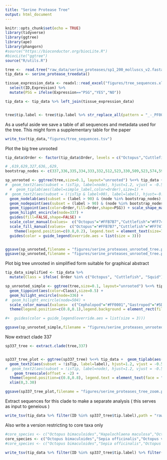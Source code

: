 ```yaml
---
title: "Serine Protease Tree"
output: html_document
---
```


```r
knitr::opts_chunk$set(echo = TRUE)
library(tidyverse)
library(ggtree)
library(ape)
library(phangorn)
#source("https://bioconductor.org/biocLite.R")
#biocLite("ggtree")
source("R/utils.R")
```



```r
tree <-  read.tree("raw_data/serine_proteases/sp1_200_molluscs_v2.fasta.contree")
tip_data <- serine_protease_treedata()

tissue_expression_data <- readxl::read_excel("figures/tree_sequences.xlsx") %>% 
  select(ID,Expression) %>% 
  mutate(PSG = ifelse(Expression=="PSG","YES","NO"))

tip_data <- tip_data %>% left_join(tissue_expression_data)


tree$tip.label <- tree$tip.label %>% str_replace_all(pattern = "_-_PF00089", replacement = "")
```

As a useful aside we save a table of all sequences and metadata used for the tree.  This might form a supplementary table for the paper

```r
write_tsv(tip_data,"figures/tree_sequences.tsv")
```

Plot the big tree unrooted 

```r
tip_data$Order <- factor(tip_data$Order, levels = c("Octopus","Cuttlefish","Squid","Gastropod","Bivalve"))
```

```r
# ,619,629,327,636,,629,
bootstrap_nodes <- c(337,336,335,334,333,332,512,523,330,509,523,574,596,620,629,626,430,433,340,341,367539,434,504,539,368,453)

sp_unrooted <- ggtree(tree,size=0.1, layout="unrooted") %<+% tip_data + 
#  geom_text2(aes(subset = !isTip, label=node), hjust=1.2, vjust = -0.5, size=1) + # Uncomment to show node labels
  #  geom_tiplab(aes(label=simple_label,color=Order),size=1) + 
#  geom_text2(aes(subset = (!isTip & label>90), label=label), hjust=-0.2, vjust = 0.0, size=1,color="green") + 
  geom_nodelab(aes(subset = (label > 90) & (node %in% bootstrap_nodes), label=label), hjust=-0.2, vjust = 0.0, size=2, check_overlap = FALSE) +   
  geom_nodepoint(aes(subset = (label > 90) & (node %in% bootstrap_nodes)), size=1) +   
  geom_tippoint(aes(color=Order,fill=Order,shape=PSG)) + scale_shape_manual(values=c("YES"=1,"NO"=21)) +
  geom_hilight_encircle(node=337) +
  guides(fill=FALSE,shape=FALSE) +
  scale_color_manual(values=  c("Octopus"="#FFB7B7","Cuttlefish"="#FF7474","Squid"="#FF0207","Gastropod"="#5DB330","Bivalve"="#3283EA")) +
  scale_fill_manual(values=  c("Octopus"="#FFB7B7","Cuttlefish"="#FF7474","Squid"="#FF0207","Gastropod"="#5DB330","Bivalve"="#3283EA")) +
    theme(legend.position=c(0.8,0.2), legend.text = element_text(size=7,face = "italic"), legend.title = element_blank(),legend.key.size = unit(2,"mm")) +
  guides(color = guide_legend(override.aes = list(size = 3)))


ggsave(sp_unrooted,filename = "figures/serine_proteases_unrooted_tree.png", width = 17.8, height = 14, units = "cm")
ggsave(sp_unrooted,filename = "figures/serine_proteases_unrooted_tree.pdf", width = 17.8, height = 14, units = "cm")
```


Plot big tree unrooted in simplified form suitable for graphical abstract

```r
tip_data_simplified <- tip_data %>% 
  mutate(Class = ifelse( Order %in% c("Octopus", "Cuttlefish", "Squid"), "Cephalopod", as.character(Order))  ) 

sp_unrooted_simple <- ggtree(tree,size=0.1, layout="unrooted") %<+% tip_data_simplified + 
  geom_tippoint(aes(color=Class),size=0.5) +
  geom_hilight_encircle(node=336) +
#  geom_hilight_encircle(node=504) +
  scale_color_manual(values=  c("Cephalopod"="#FF0001","Gastropod"="#5DB330","Bivalve"="#3283EA")) +
  theme(legend.position=c(0.8,0.1),legend.background = element_rect(fill="transparent"), legend.text = element_text(size=6, family = "Helvetica"), legend.title = element_blank(),legend.key.size = unit(2,"mm")) 

#+  guides(color = guide_legend(override.aes = list(size = 3)))

ggsave(sp_unrooted_simple,filename = "figures/serine_proteases_unrooted_tree_toc.pdf", width = 5, height = 5, units = "cm")
```











<!-- First plot a large tree with all species -->

<!-- ```{r} -->
<!-- rtree <- midpoint(tree) -->

<!-- tip_data$Order <- factor(tip_data$Order,levels = c("Octopus","Cuttlefish","Squid","Gastropod","Bivalve")) -->

<!-- sp_tree_plot <- ggtree(rtree,size=0.1) %<+% tip_data +  geom_tiplab(aes(label=simple_label,color=Order),size=1) + -->
<!--   geom_text2(aes(subset = !isTip, label=label), hjust=1.2, vjust = -0.5, size=1) + # Uncomment to show node labels. This tell us that node 337 is what we want for the detailed tree -->
<!-- #  geom_text2(aes(subset = !isTip, label=node), hjust=1.2, vjust = -0.5, size=1) +  -->
<!--     geom_treescale(offset = -2) +  -->
<!--   theme(legend.position=c(0.8,0.7), legend.text = element_text(size=7,face = "italic"), legend.title = element_blank(), -->
<!--         legend.key.size = unit(2,"mm")) + -->
<!--   xlim(0,3.30) +  -->
<!--   #scale_color_manual(values=  c("Octopus"="#FF7E79","Cuttlefish"="#FF9300","Squid"="#FFD479","Gastropod"="#0096FF","Bivalve"="#942193")) + -->
<!--                                       guides(color = guide_legend(override.aes = list(size = 3))) -->

<!-- ggsave(sp_tree_plot,filename = "figures/serine_proteases_tree.png", width = 17.8, height = 20, units = "cm") -->
<!-- ``` -->

<!-- Plot the same tree unrooted to use as an inset -->

<!-- ```{r} -->
<!-- sp_unrooted_tree_plot <- ggtree(tree,size=0.1, layout="equal_angle", aes(color=Order)) %<+% tip_data + -->
<!--   theme(legend.position=c(0.8,0.7), legend.text = element_text(size=7,face = "italic"), legend.title = element_blank(), -->
<!--         legend.key.size = unit(2,"mm")) + -->
<!--   geom_cladelabel(node=337, "A") +  -->
<!-- #  xlim(0,3.30) +  -->
<!--   scale_color_manual(values=  c("Octopus"="#FF7E79","Cuttlefish"="#FF9300","Squid"="#FFD479","Gastropod"="#0096FF","Bivalve"="#942193")) + -->
<!--                                       guides(color = guide_legend(override.aes = list(size = 3))) -->
<!-- ggsave(sp_unrooted_tree_plot,filename = "figures/serine_proteases_unrooted_tree.png", width = 17.8, height = 20, units = "cm") -->
<!-- ``` -->


<!-- Try plotting this with clade 335 collapsed -->

<!-- ```{r} -->
<!-- sp_tree_plot_cc <- collapse(sp_tree_plot,335) +  -->
<!--   geom_point2(aes(subset=(node == 335)), size=5, shape=23, fill="steelblue") + -->
<!--   geom_text2(aes(subset=(node == 335)), label="Cephalopod, Bivalve and Gastropod Serine Proteases", hjust=-0.2)  -->



<!-- ggsave(flip(sp_tree_plot_cc,335,509), filename = "figures/serine_proteases_tree_cc.png",width = 17.8, height = 60, units = "cm") -->
<!-- ``` -->

Now extract clade 337

```r

sp337_tree <- extract.clade(tree,337)


sp337_tree_plot <- ggtree(sp337_tree) %<+% tip_data +  geom_tiplab(aes(label=simple_label,color=Species)) +
  geom_text2(aes(subset = !isTip, label=label), hjust=1.2, vjust = -0.5, size=3) + # Uncomment to show node labels. This tell us that node 280 is what we want for the detailed tree
#  geom_text2(aes(subset = !isTip, label=node), hjust=1.2, vjust = -0.5, size=3) + 
    geom_treescale(offset = -2) + 
  theme(legend.position=c(0.8,0.8), legend.text = element_text(face = "italic"), legend.title = element_blank()) + 
  xlim(0,3.30) 

ggsave(sp337_tree_plot,filename = "figures/serine_proteases_tree_zoom.png", width = 17.8, height = 60, units = "cm")
```

Extract sequences for this clade to make a separate analysis ( this serves as input to geneious )

```r
write_tsv(tip_data %>% filter(ID %in% sp337_tree$tip.label),path = "raw_data/serine_proteases/octo_sp.tsv")
```

Also write a version restricting to core taxa only

```r
#core_species <- c("Octopus bimaculoides","Hapalochlaena maculosa","Octopus vulgaris")
core_species <- c("Octopus bimaculoides","Sepia officinalis","Octopus vulgaris", "Lottia gigantea","Hapalochlaena maculosa")
#core_species <- c("Octopus bimaculoides","Sepia officinalis","Octopus vulgaris")

write_tsv(tip_data %>% filter(ID %in% sp337_tree$tip.label) %>% filter(Species %in% core_species),path = "raw_data/serine_proteases/octo_core_sp.tsv")
```



